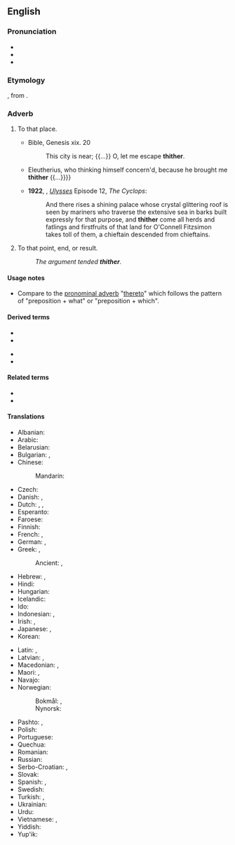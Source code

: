 ==English==

===Pronunciation===
* {{IPA|/ˈθɪðəɹ/|/ˈðɪðəɹ/|lang=en}}
* {{audio|en-us-thither.ogg|Audio (US)|lang=en}}
* {{rhymes|ɪðə(r)|lang=en}}

===Etymology===
{{etyl|ang|en}} {{m|ang|þider}}, from {{etyl|gem-pro|en}} {{m|gem-pro|*þidr-}}.

===Adverb===
{{en-adv|-}}

# {{lb|en|chiefly|literary|_|or|_|legal|dated}} To that place.
#* Bible, Genesis xix. 20
#*: This city is near; {{...}} O, let me escape '''thither'''.
#* {{quote-text|year=1661|author={{w|Robert Boyle}}|title=[[s:Sceptical Chymist|The Sceptical Chymist]]|page=9|passage={{...}} Eleutherius, who thinking himself concern'd, because he brought me '''thither''' {{...}}}}
#* '''1922''', {{w|James Joyce}}, ''[[w:Ulysses (novel)|Ulysses]]'' Episode 12, ''The Cyclops'':
#*: And there rises a shining palace whose crystal glittering roof is seen by mariners who traverse the extensive sea in barks built expressly for that purpose, and '''thither''' come all herds and fatlings and firstfruits of that land for O'Connell Fitzsimon takes toll of them, a chieftain descended from chieftains.
# {{lb|en|dated}} To that point, end, or result.
#: ''The argument tended '''thither'''.''

====Usage notes====
* Compare to the [[pronominal adverb]] "[[thereto]]" which follows the pattern of "preposition + what" or "preposition + which".

====Derived terms====
{{rel-top4|Terms derived from thither}}
* {{l|en|hither and thither}}
* {{l|en|hither, thither and yon}}
{{rel-mid}}
* {{l|en|thitherto}}
* {{l|en|thitherward}}
{{rel-bottom}}

====Related terms====
* {{l|en|hither}}
* {{l|en|whither}}

====Translations====
{{trans-top|to that place}}
* Albanian: {{t+|sq|andej}}
* Arabic: {{t|ar|إِلَى هُنَاك}}
* Belarusian: {{t|be|туды́}}
* Bulgarian: {{t|bg|натам|tr=natam}}, {{t|bg|нататък|tr=natatǎk}}
* Chinese:
*: Mandarin: {{t|cmn|到那里|tr=dào nàlǐ|sc=Hani}}
* Czech: {{t+|cs|tam}}
* Danish: {{t|da|did}}, {{t|da|derhen}}
* Dutch: {{t+|nl|daarheen}}, {{t+|nl|aldaar}}, {{t+|nl|derwaarts}}
* Esperanto: {{t|eo|tien}}
* Faroese: {{t|fo|hagar}}
* Finnish: {{t+|fi|sinne}}
* French: {{t+|fr|là}}, {{t+|fr|d'ici là}}
* German: {{t+|de|dorthin}}, {{t+|de|dahin}}
* Greek: {{t|el|προς τα εκεί}}, {{t|el|εκείσε}}
*: Ancient: {{t|grc|ἐκεῖσε}}, {{t|grc|ἔνθα}}
* Hebrew: {{t+|he|שמה|tr=sháma}}, {{t+|he|לשם|tr=l'shám}}
* Hindi: {{t+|hi|उधर}}
* Hungarian: {{t+|hu|oda}}
* Icelandic: {{t+|is|þangað}}
* Ido: {{t+|io|adibe}}
* Indonesian: {{qualifier|less distant}} {{t|id|ke situ}}, {{qualifier|more distant}} {{t+|id|ke sana}}
* Irish: {{t|ga|sall}}, {{t|ga|anonn}}
* Japanese: {{t+|ja|そこ|tr=sokó-e|alt=そこへ}}, {{t+|ja|あそこ|tr=asokó-e|alt=あそこへ}}
* Korean: {{t+|ko|저쪽|tr=jeojjok-euro|alt=저쪽으로}}
{{trans-mid}}
* Latin: {{t|la|illūc}}, {{t+|la|eodem}}
* Latvian: {{t|lv|tur}}, {{t|lv|turp}}
* Macedonian: {{t|mk|таму|tr=támu}}, {{t|mk|натаму|tr=nátamu}}
* Maori: {{t|mi|ki reira}}, {{t|mi|atu}}
* Navajo: {{t|nv|ákǫ́ǫ́}}
* Norwegian:
*: Bokmål: {{t+|nb|dit}}, {{t|nb|dit hen}}
*: Nynorsk: {{t|nn|dit}}
* Pashto: {{t+|ps|هلته|tr=halta}}, {{t|ps|هورې|tr=hure}}
* Polish: {{t+|pl|tam}}
* Portuguese: {{t|pt|[[para]] [[lá]]}}
* Quechua: {{t|qu|jaqayman}} {{qualifier|-man marks the illative case}}
* Romanian: {{t+|ro|încolo}}
* Russian: {{t+|ru|туда́}}
* Serbo-Croatian: {{t+|sh|tamo}}, {{t+|sh|onamo}}
* Slovak: {{t|sk|tam}}
* Spanish: {{t|es|por allí}}, {{t|es|hacia allá}}
* Swedish: {{t+|sv|dit}}
* Turkish: {{qualifier|less distant}} {{t|tr|şuraya}}, {{qualifier|more distant}} {{t+|tr|oraya}}
* Ukrainian: {{t|uk|туди́}}
* Urdu: {{t|ur|ادهر|tr=udhar}}
* Vietnamese: {{t|vi|đằng kia}}, {{t|vi|đằng kia}}
* Yiddish: {{t|yi|אַהין}}
* Yup'ik: {{t|esu|yaatmun}}
{{trans-bottom}}